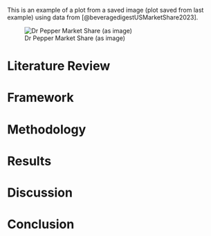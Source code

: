 
This is an example of a plot from a saved image (plot saved from last example) using data from [@beveragedigestUSMarketShare2023].

![Dr Pepper Market Share (as image)](figures/market-share.png){#fig-image-plot}

# Literature Review

# Framework

# Methodology

# Results

# Discussion

# Conclusion